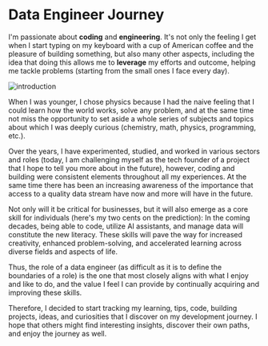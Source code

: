 # Data Engineer Journey

I'm passionate about **coding** and **engineering**. It's not only the feeling I get when I start typing on my keyboard with a cup of American coffee and the pleasure of building something, but also many other aspects, including the idea that doing this allows me to **leverage** my efforts and outcome, helping me tackle problems (starting from the small ones I face every day).

![introduction](/images/introduction.png)

When I was younger, I chose physics because I had the naive feeling that I could learn how the world works, solve any problem, and at the same time not miss the opportunity to set aside a whole series of subjects and topics about which I was deeply curious (chemistry, math, physics, programming, etc.).

Over the years, I have experimented, studied, and worked in various sectors and roles (today, I am challenging myself as the tech founder of a project that I hope to tell you more about in the future), however, coding and building were consistent elements throughout all my experiences. At the same time there has been an increasing awareness of the importance that access to a quality data stream have now and more will have in the future.

Not only will it be critical for businesses, but it will also emerge as a core skill for individuals (here's my two cents on the prediction): In the coming decades, being able to code, utilize AI assistants, and manage data will constitute the new literacy. These skills will pave the way for increased creativity, enhanced problem-solving, and accelerated learning across diverse fields and aspects of life.

Thus, the role of a data engineer (as difficult as it is to define the boundaries of a role) is the one that most closely aligns with what I enjoy and like to do, and the value I feel I can provide by continually acquiring and improving these skills.

Therefore, I decided to start tracking my learning, tips, code, building projects, ideas, and curiosities that I discover on my development journey. I hope that others might find interesting insights, discover their own paths, and enjoy the journey as well.
